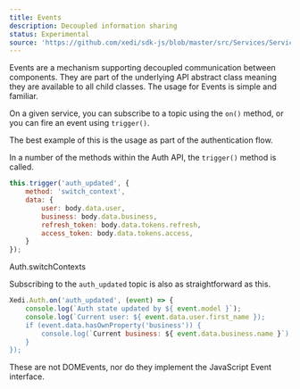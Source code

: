 ```yaml
---
title: Events
description: Decoupled information sharing
status: Experimental
source: 'https://github.com/xedi/sdk-js/blob/master/src/Services/Service.ts'
---
```



Events are a mechanism supporting decoupled communication between components. They are part of the underlying <Link href="/development/api">API abstract class</Link> meaning they are available to all child classes. The usage for Events is simple and familiar.

On a given service, you can subscribe to a topic using the `on()` method, or you can fire an event using `trigger()`.

The best example of this is the usage as part of the <Link href="/architecture/authentication">authentication flow</Link>.

In a number of the methods within the Auth API, the `trigger()` method is called.
```javascript
this.trigger('auth_updated', {
    method: 'switch_context',
    data: {
        user: body.data.user,
        business: body.data.business,
        refresh_token: body.data.tokens.refresh,
        access_token: body.data.tokens.access,
    }
});
```
<Caption>
    <ExternalLink href="https://github.com/xedi/sdk-js/blob/master/src/Services/Auth.ts#L144">
        Auth.switchContexts
    </ExternalLink>
</Caption>

Subscribing to the `auth_updated` topic is also as straightforward as this.
```javascript
Xedi.Auth.on('auth_updated', (event) => {
    console.log(`Auth state updated by ${ event.model }`);
    console.log(`Current user: ${ event.data.user.first_name });
    if (event.data.hasOwnProperty('business')) {
        console.log(`Current business: ${ event.data.business.name }`);
    }
});
```
<Flash><InfoIcon mr={2}/>These are not DOMEvents, nor do they implement the JavaScript Event interface.</Flash>
